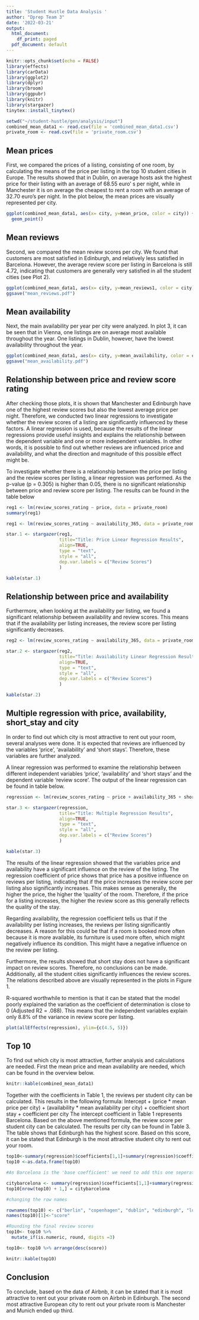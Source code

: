 ```yaml
---
title: 'Student Hustle Data Analysis '
author: "Dprep Team 3"
date: '2022-03-21'
output:
  html_document:
    df_print: paged
  pdf_document: default
---
```


```r
knitr::opts_chunk$set(echo = FALSE)
library(effects)
library(carData)
library(ggplot2)
library(dplyr)
library(broom)
library(ggpubr)
library(knitr)
library(stargazer)
tinytex::install_tinytex()
```

```r
setwd("~/student-hustle/gen/analysis/input")
combined_mean_data1 <- read.csv(file = 'combined_mean_data1.csv')
private_room <- read.csv(file = 'private_room.csv')
```

## Mean prices

First, we compared the prices of a listing, consisting of one room, by calculating the means of the price per listing in the top 10 student cities in Europe. The results showed that in Dublin, on average hosts ask the highest price for their listing with an average of 68.55 euro' s per night, while in Manchester it is on average the cheapest to rent a room with an average of 32.70 euro's per night. In the plot below, the mean prices are visually represented per city.

```r
ggplot(combined_mean_data1, aes(x= city, y=mean_price, color = city)) +
  geom_point() 
```

## Mean reviews

Second, we compared the mean review scores per city. We found that customers are most satisfied in Edinburgh, and relatively less satisfied in Barcelona. However, the average review score per listing in Barcelona is still 4.72, indicating that customers are generally very satisfied in all the student cities (see Plot 2).

```r
ggplot(combined_mean_data1, aes(x= city, y=mean_reviews1, color = city)) +geom_point()
ggsave("mean_reviews.pdf")
```

## Mean availability

Next, the main availability per year per city were analyzed. In plot 3, it can be seen that in Vienna, one listings are on average most available throughout the year. One listings in Dublin, however, have the lowest availability throughout the year.

```r
ggplot(combined_mean_data1, aes(x= city, y=mean_availability, color = city)) +geom_point()
ggsave("mean_availability.pdf")
```

## Relationship between price and review score rating

After checking those plots, it is shown that Manchester and Edinburgh have one of the highest review scores but also the lowest average price per night. Therefore, we conducted two linear regressions to investigate whether the review scores of a listing are significantly influenced by these factors. A linear regression is used, because the results of the linear regressions provide useful insights and explains the relationship between the dependent variable and one or more independent variables. In other words, it is possible to find out whether reviews are influenced price and availability, and what the direction and magnitude of this possible effect might be.

To investigate whether there is a relationship between the price per listing and the review scores per listing, a linear regression was performed. As the p-value (p = 0.305) is higher than 0.05, there is no significant relationship between price and review score per listing. The results can be found in the table below

```r
reg1 <- lm(review_scores_rating ~ price, data = private_room)
summary(reg1)
```

```r
reg1 <- lm(review_scores_rating ~ availability_365, data = private_room)
```

```r
star.1 <- stargazer(reg1,
                    title="Title: Price Linear Regression Results",
                    align=TRUE,
                    type = "text",
                    style = "all",
                    dep.var.labels = c("Review Scores")
                    )
```

```r
kable(star.1)
```

## Relationship between price and availability

Furthermore, when looking at the availability per listing, we found a significant relationship between availability and review scores. This means that if the availability per listing increases, the review score per listing significantly decreases.

```r
reg2 <- lm(review_scores_rating ~ availability_365, data = private_room)
```

```r
star.2 <- stargazer(reg2,
                    title="Title: Availability Linear Regression Results",
                    align=TRUE,
                    type = "text",
                    style = "all", 
                    dep.var.labels = c("Review Scores")
                    )
```

```r
kable(star.2)
```

## Multiple regression with price, availability, short_stay and city

In order to find out which city is most attractive to rent out your room, several analyses were done. It is expected that reviews are influenced by the variables 'price', 'availability' and 'short stays'. Therefore, these variables are further analyzed.

A linear regression was performed to examine the relationship between different independent variables 'price', 'availability' and 'short stays' and the dependent variable 'review score'. The output of the linear regression can be found in table below.

```r
regression <- lm(review_scores_rating ~ price + availability_365 + short_stay +city, data=private_room)
```

```r
star.3 <- stargazer(regression,
                    title="Title: Multiple Regression Results",
                    align=TRUE,
                    type = "text",
                    style = "all", 
                    dep.var.labels = c("Review Scores")
                    )
```

```r
kable(star.3)
```

The results of the linear regression showed that the variables price and availability have a significant influence on the review of the listing. The regression coefficient of price shows that price has a positive influence on reviews per listing, indicating that if the price increases the review score per listing also significantly increases. This makes sense as generally, the higher the price, the higher the 'quality' of the room. Therefore, if the price for a listing increases, the higher the review score as this generally reflects the quality of the stay.

Regarding availability, the regression coefficient tells us that if the availability per listing increases, the reviews per listing significantly decreases. A reason for this could be that if a room is booked more often because it is more available, its furniture is used more often, which might negatively influence its condition. This might have a negative influence on the review per listing.

Furthermore, the results showed that short stay does not have a significant impact on review scores. Therefore, no conclusions can be made. Additionally, all the student cities significantly influences the review scores. The relations described above are visually represented in the plots in Figure 1.

R-squared worthwhile to mention is that it can be stated that the model poorly explained the variation as the coefficient of determination is close to 0 (Adjusted R2 = .088). This means that the independent variables explain only 8.8% of the variance in review score per listing.

```r
plot(allEffects(regression), ylim={c(4.5, 5)})
```

## Top 10

To find out which city is most attractive, further analysis and calculations are needed. First the mean price and mean availability are needed, which can be found in the overview below.

```r
knitr::kable(combined_mean_data1)
```

Together with the coefficients in Table 1, the reviews per student city can be calculated. This results in the following formula: Intercept + (price \* mean price per city) + (availability \* mean availability per city) + coefficient short stay + coefficient per city The intercept coefficient in Table 1 represents Barcelona. Based on the above mentioned formula, the review score per student city can be calculated. The results per city can be found in Table 3. The table shows that Edinburgh has the highest score. Based on this score, it can be stated that Edinburgh is the most attractive student city to rent out your room.

```r
top10<-summary(regression)$coefficients[1,1]+summary(regression)$coefficients[2,1]*combined_mean_data1$mean_price[2:10]+summary(regression)$coefficients[3,1]*combined_mean_data1$mean_availability[2:10]+summary(regression)$coefficients[4,1]+summary(regression)$coefficients[5:13,1] 
top10 <-as.data.frame(top10)

#As Barcelona is the 'base coefficient' we need to add this one seperately

citybarcelona <- summary(regression)$coefficients[1,1]+summary(regression)$coefficients[2,1]*combined_mean_data1$mean_price[1]+summary(regression)$coefficients[3,1]*combined_mean_data1$mean_availability[1]+summary(regression)$coefficients[4,1] 
top10[nrow(top10) + 1,] = citybarcelona

#changing the row names

rownames(top10) <- c("berlin", "copenhagen", "dublin", "edinburgh", "london", "manchester", "munich", "paris", "vienna", "barcelona")
names(top10)[1]<-"score"

#Rounding the final review scores
top10<- top10 %>%
  mutate_if(is.numeric, round, digits =3)

top10<- top10 %>% arrange(desc(score))
```

```r
knitr::kable(top10)
```

## Conclusion

To conclude, based on the data of Airbnb, it can be stated that it is most attractive to rent out your private room on Airbnb in Edinburgh. The second most attractive European city to rent out your private room is Manchester and Munich ended up third.
